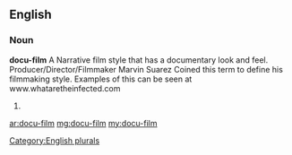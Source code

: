 ==English==

===Noun===
'''docu-film'''
A Narrative film style that has a documentary look and feel. Producer/Director/Filmmaker Marvin Suarez Coined this term to define his filmmaking style. Examples of this can be seen at www.whataretheinfected.com 

# {{plural of|[[docu-film]]}}

[[Category:English plurals]]

[[ar:docu-film]]
[[mg:docu-film]]
[[my:docu-film]]